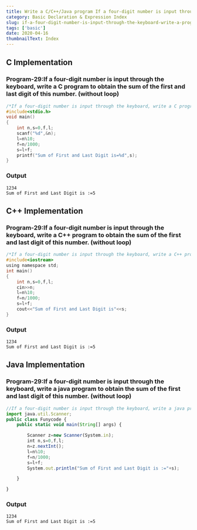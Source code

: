 ```yaml
---
title: Write a C/C++/Java program If a four-digit number is input through the keyboard, write a C/Cplusplus/Java program to obtain the sum of the first and last digit of this number. (without loop)
category: Basic Declaration & Expression Index
slug: if-a-four-digit-number-is-input-through-the-keyboard-write-a-program-to-obtain-the-sum-of-the-first-and-last-digit-of-this-number-without-loop
tags: ['basic']
date: 2020-04-16
thumbnailText: Index
---
```


## C Implementation
### Program-29:If a four-digit number is input through the keyboard, write a C program to obtain the sum of the first and last digit of this number. (without loop)
```c
/*If a four-digit number is input through the keyboard, write a C program to obtain the sum of the first and last digit of this number. (without loop)*/
#include<stdio.h>
void main()
{
    int n,s=0,f,l;
    scanf("%d",&n);
    l=n%10;
    f=n/1000;
    s=l+f;
    printf("Sum of First and Last Digit is=%d",s);
}
```
### Output
```
1234
Sum of First and Last Digit is :=5
```

## C++ Implementation
### Program-29:If a four-digit number is input through the keyboard, write a C++ program to obtain the sum of the first and last digit of this number. (without loop)
```c
/*If a four-digit number is input through the keyboard, write a C++ program to obtain the sum of the first and last digit of this number. (without loop)*/
#include<iostream>
using namespace std;
int main()
{
    int n,s=0,f,l;
    cin>>n;
    l=n%10;
    f=n/1000;
    s=l+f;
    cout<<"Sum of First and Last Digit is"<<s;
}
```
### Output
```
1234
Sum of First and Last Digit is :=5
```

## Java Implementation
### Program-29:If a four-digit number is input through the keyboard, write a java program to obtain the sum of the first and last digit of this number. (without loop)
```js
//If a four-digit number is input through the keyboard, write a java program to obtain the sum of the first and last digit of this number. (without loop)
import java.util.Scanner;
public class Funycode {
    public static void main(String[] args) {

        Scanner z=new Scanner(System.in);
        int n,s=0,f,l;
        n=z.nextInt();
        l=n%10;
        f=n/1000;
        s=l+f;
        System.out.println("Sum of First and Last Digit is :="+s);

    }

}
```
### Output
```
1234
Sum of First and Last Digit is :=5
```
